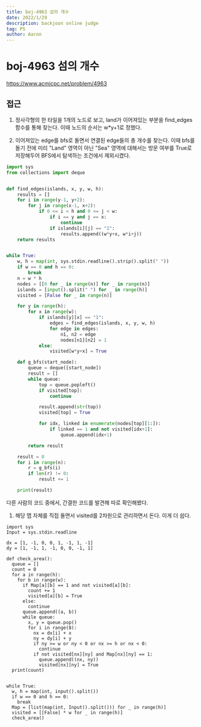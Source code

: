 ```yaml
---
title: boj-4963 섬의 개수
date: 2022/1/29
description: backjoon online judge
tag: PS
author: Aaron
---
```


# boj-4963 섬의 개수

https://www.acmicpc.net/problem/4963

## 접근
1. 정사각형의 한 타일을 1개의 노드로 보고, land가 이어져있는 부분을 find_edges 함수를 통해 찾는다. 이때 노드의 순서는 w*y+1로 정했다.

2. 이어져있는 edge를 bfs로 돌면서 연결된 edge들의 총 개수를 찾는다. 이때 bfs를 돌기 전에 미리 "Land" 영역이 아닌 "Sea" 영역에 대해서는 방문 여부를 True로 저장해두어 BFS에서 탐색하는 조건에서 제외시켰다. 
```python
import sys
from collections import deque


def find_edges(islands, x, y, w, h):
    results = []
    for i in range(y-1, y+2):
        for j in range(x-1, x+2):
            if 0 <= i < h and 0 <= j < w:
                if i == y and j == x:
                    continue
                if islands[i][j] == "1":
                    results.append((w*y+x, w*i+j))
    return results


while True:
    w, h = map(int, sys.stdin.readline().strip().split(" "))
    if w == 0 and h == 0:
        break
    n = w * h
    nodes = [[0 for _ in range(n)] for _ in range(n)]
    islands = [input().split(" ") for _ in range(h)]
    visited = [False for _ in range(n)]

    for y in range(h):
        for x in range(w):
            if islands[y][x] == "1":
                edges = find_edges(islands, x, y, w, h)
                for edge in edges:
                    n1, n2 = edge
                    nodes[n1][n2] = 1
            else:
                visited[w*y+x] = True

    def g_bfs(start_node):
        queue = deque([start_node])
        result = []
        while queue:
            top = queue.popleft()
            if visited[top]:
                continue

            result.append(str(top))
            visited[top] = True

            for idx, linked in enumerate(nodes[top][1:]):
                if linked == 1 and not visited[idx+1]:
                    queue.append(idx+1)

        return result

    result = 0
    for i in range(n):
        r = g_bfs(i)
        if len(r) != 0:
            result += 1

    print(result)
```

다른 사람의 코드 중에서, 간결한 코드를 발견해 따로 확인해봤다.
1. 해당 맵 자체를 직접 돌면서 visited를 2차원으로 관리하면서 돈다. 이게 더 쉽다.
```
import sys
Input = sys.stdin.readline

dx = [1, -1, 0, 0, 1, -1, 1, -1]
dy = [1, -1, 1, -1, 0, 0, -1, 1]

def check_area():
  queue = []
  count = 0
  for a in range(h):
    for b in range(w):
      if Map[a][b] == 1 and not visited[a][b]:
        count += 1
        visited[a][b] = True
      else:
        continue
      queue.append((a, b))
      while queue:
        x, y = queue.pop()
        for i in range(8):
          nx = dx[i] + x
          ny = dy[i] + y
          if ny >= w or ny < 0 or nx >= h or nx < 0:
            continue
          if not visited[nx][ny] and Map[nx][ny] == 1:
            queue.append((nx, ny))
            visited[nx][ny] = True
  print(count)                  


while True:
  w, h = map(int, input().split())
  if w == 0 and h == 0:
    break
  Map = [list(map(int, Input().split())) for _ in range(h)]
  visited = [[False] * w for _ in range(h)]
  check_area()  
```
